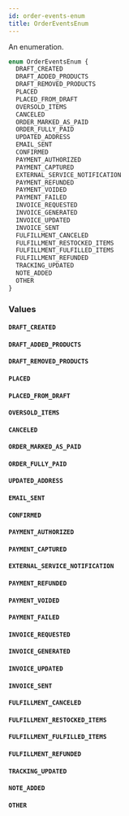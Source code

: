 ```yaml
---
id: order-events-enum
title: OrderEventsEnum
---
```


An enumeration.

```graphql
enum OrderEventsEnum {
  DRAFT_CREATED
  DRAFT_ADDED_PRODUCTS
  DRAFT_REMOVED_PRODUCTS
  PLACED
  PLACED_FROM_DRAFT
  OVERSOLD_ITEMS
  CANCELED
  ORDER_MARKED_AS_PAID
  ORDER_FULLY_PAID
  UPDATED_ADDRESS
  EMAIL_SENT
  CONFIRMED
  PAYMENT_AUTHORIZED
  PAYMENT_CAPTURED
  EXTERNAL_SERVICE_NOTIFICATION
  PAYMENT_REFUNDED
  PAYMENT_VOIDED
  PAYMENT_FAILED
  INVOICE_REQUESTED
  INVOICE_GENERATED
  INVOICE_UPDATED
  INVOICE_SENT
  FULFILLMENT_CANCELED
  FULFILLMENT_RESTOCKED_ITEMS
  FULFILLMENT_FULFILLED_ITEMS
  FULFILLMENT_REFUNDED
  TRACKING_UPDATED
  NOTE_ADDED
  OTHER
}
```

### Values

#### `DRAFT_CREATED`

#### `DRAFT_ADDED_PRODUCTS`

#### `DRAFT_REMOVED_PRODUCTS`

#### `PLACED`

#### `PLACED_FROM_DRAFT`

#### `OVERSOLD_ITEMS`

#### `CANCELED`

#### `ORDER_MARKED_AS_PAID`

#### `ORDER_FULLY_PAID`

#### `UPDATED_ADDRESS`

#### `EMAIL_SENT`

#### `CONFIRMED`

#### `PAYMENT_AUTHORIZED`

#### `PAYMENT_CAPTURED`

#### `EXTERNAL_SERVICE_NOTIFICATION`

#### `PAYMENT_REFUNDED`

#### `PAYMENT_VOIDED`

#### `PAYMENT_FAILED`

#### `INVOICE_REQUESTED`

#### `INVOICE_GENERATED`

#### `INVOICE_UPDATED`

#### `INVOICE_SENT`

#### `FULFILLMENT_CANCELED`

#### `FULFILLMENT_RESTOCKED_ITEMS`

#### `FULFILLMENT_FULFILLED_ITEMS`

#### `FULFILLMENT_REFUNDED`

#### `TRACKING_UPDATED`

#### `NOTE_ADDED`

#### `OTHER`
